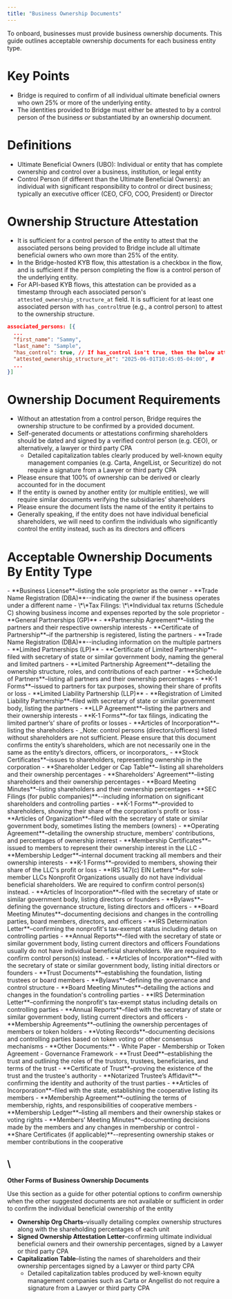 ```yaml
---
title: "Business Ownership Documents"
---
```


To onboard, businesses must provide business ownership documents. This guide outlines acceptable ownership documents for each business entity type.

# **Key Points**

- Bridge is required to confirm of all individual ultimate beneficial owners who own 25% or more of the underlying entity.
- The identities provided to Bridge must either be attested to by a control person of the business _or_ substantiated by an ownership document.

# **Definitions**

- Ultimate Beneficial Owners (UBO): Individual or entity that has complete ownership and control over a business, institution, or legal entity
- Control Person (if different than the Ultimate Beneficial Owners): an individual with significant responsibility to control or direct business; typically an executive officer (CEO, CFO, COO, President) or Director

# **Ownership Structure Attestation**

- It is sufficient for a control person of the entity to attest that the associated persons being provided to Bridge include all ultimate beneficial owners who own more than 25% of the entity.
- In the Bridge-hosted KYB flow, this attestation is a checkbox in the flow, and is sufficient if the person completing the flow is a control person of the underlying entity.
- For API-based KYB flows, this attestation can be provided as a timestamp through each associated person's `attested_ownership_structure_at` field. It is sufficient for at least one associated person with `has_control`true (e.g., a control person) to attest to the ownership structure.

```json
associated_persons: [{
  ...
  "first_name": "Sammy",
  "last_name": "Sample",
  "has_control": true, // If has_control isn't true, then the below attestation is not sufficient to satisfy Bridge's ownership requirements.
  "attested_ownership_structure_at": "2025-06-01T10:45:05-04:00", #
  ...
}]
```

# **Ownership Document Requirements**

- Without an attestation from a control person, Bridge requires the ownership structure to be confirmed by a provided document.
- Self-generated documents or attestations confirming shareholders should be dated and signed by a verified control person (e.g. CEO), or alternatively, a lawyer or third party CPA
  - Detailed capitalization tables clearly produced by well-known equity management companies (e.g. Carta, AngelList, or Securitize) do not require a signature from a Lawyer or third party CPA
- Please ensure that 100% of ownership can be derived or clearly accounted for in the document
- If the entity is owned by another entity (or multiple entities), we will require similar documents verifying the subsidiaries’ shareholders
- Please ensure the document lists the name of the entity it pertains to
- Generally speaking, if the entity does not have individual beneficial shareholders, we will need to confirm the individuals who significantly control the entity instead, such as its directors and officers

# **Acceptable Ownership Documents By Entity Type**

<AccordionGroup>
  <Accordion title="Sole Proprietorships">
    - **Business License**–listing the sole proprietor as the owner
    - **Trade Name Registration (DBA)**--indicating the owner if the business operates under a different name
    - \*\*Tax Filings: \*\*Individual tax returns (Schedule C) showing business income and expenses reported by the sole proprietor
  </Accordion>
  <Accordion title="Partnerships">
    - **General Partnerships (GP)**
      - **Partnership Agreement**–listing the partners and their respective ownership interests
      - **Certificate of Partnership**–if the partnership is registered, listing the partners
      - **Trade Name Registration (DBA)**--including information on the multiple partners
    - **Limited Partnerships (LP)**
      - **Certificate of Limited Partnership**–filed with secretary of state or similar government body, naming the general and limited partners
      - **Limited Partnership Agreement**–detailing the ownership structure, roles, and contributions of each partner
      - **Schedule of Partners**–listing all partners and their ownership percentages
      - **K-1 Forms**–issued to partners for tax purposes, showing their share of profits or loss
    - **Limited Liability Partnership (LLP)**
      - **Registration of Limited Liability Partnership**–filed with secretary of state or similar government body, listing the partners
      - **LLP Agreement**–listing the partners and their ownership interests
      - **K-1 Forms**–for tax filings, indicating the limited partner’s’ share of profits or losses
  </Accordion>
  <Accordion title="Corporations">
    - **Articles of Incorporation**–listing the shareholders
      - _Note: control persons (directors/officers) listed without shareholders are not sufficient. Please ensure that this document confirms the entity’s shareholders, which are not necessarily one in the same as the entity’s directors, officers, or incorporators_
    - **Stock Certificates**–issues to shareholders, representing ownership in the corporation
    - **Shareholder Ledger or Cap Table**– listing all shareholders and their ownership percentages
    - **Shareholders' Agreement**–listing shareholders and their ownership percentages
    - **Board Meeting Minutes**–listing shareholders and their ownership percentages
    - **SEC Filings (for public companies)**--including information on significant shareholders and controlling parties
    - **K-1 Forms**–provided to shareholders, showing their share of the corporation's profit or loss
  </Accordion>
  <Accordion title="Limited Liability Company (LLC)">
    - **Articles of Organization**–filed with the secretary of state or similar government body, sometimes listing the members (owners)
    - **Operating Agreement**–detailing the ownership structure, members' contributions, and percentages of ownership interest
    - **Membership Certificates**–issued to members to represent their ownership interest in the LLC
    - **Membership Ledger**–internal document tracking all members and their ownership interests
    - **K-1 Forms**–provided to members, showing their share of the LLC's profit or loss
    - **IRS 147(c) EIN Letters**–for sole-member LLCs
  </Accordion>
  <Accordion title="Nonprofit Organizations">
    <Info>
      Nonprofit Organizations usually do not have individual beneficial shareholders. We are required to confirm control person(s) instead.
    </Info>
    - **Articles of Incorporation**–filed with the secretary of state or similar government body, listing directors or founders
    - **Bylaws**–defining the governance structure, listing directors and officers
    - **Board Meeting Minutes**–documenting decisions and changes in the controlling parties, board members, directors, and officers
    - **IRS Determination Letter**–confirming the nonprofit's tax-exempt status including details on controlling parties
    - **Annual Reports**–filed with the secretary of state or similar government body, listing current directors and officers
  </Accordion>
  <Accordion title="Foundations">
    <Info>
      Foundations usually do not have individual beneficial shareholders. We are required to confirm control person(s) instead.
    </Info>
    - **Articles of Incorporation**–filed with the secretary of state or similar government body, listing initial directors or founders
    - **Trust Documents**–establishing the foundation, listing trustees or board members
    - **Bylaws**–defining the governance and control structure
    - **Board Meeting Minutes**–detailing the actions and changes in the foundation's controlling parties
    - **IRS Determination Letter**–confirming the nonprofit's tax-exempt status including details on controlling parties
    - **Annual Reports**–filed with the secretary of state or similar government body, listing current directors and officers
  </Accordion>
  <Accordion title="Decentralized Autonomous Organizations (DAOs)">
    - **Membership Agreements**–outlining the ownership percentages of members or token holders
    - **Voting Records**–documenting decisions and controlling parties based on token voting or other consensus mechanisms
    - **Other Documents:**
      - White Paper
      - Membership or Token Agreement
      - Governance Framework
  </Accordion>
  <Accordion title="Trusts">
    - **Trust Deed**–establishing the trust and outlining the roles of the trustors, trustees, beneficiaries, and terms of the trust
    - **Certificate of Trust**–proving the existence of the trust and the trustee's authority
    - **Notarized Trustee’s Affidavit**–confirming the identity and authority of the trust parties
  </Accordion>
  <Accordion title="Cooperatives">
    - **Articles of Incorporation**–filed with the state, establishing the cooperative listing its members
    - **Membership Agreement**–outlining the terms of membership, rights, and responsibilities of cooperative members
    - **Membership Ledger**–listing all members and their ownership stakes or voting rights
    - **Members’ Meeting Minutes**–documenting decisions made by the members and any changes in membership or control
    - **Share Certificates (if applicable)**--representing ownership stakes or member contributions in the cooperative
  </Accordion>
</AccordionGroup>

## \
**Other Forms of Business Ownership Documents**

<Tip>
  Use this section as a guide for other potential options to confirm ownership when the other suggested documents are not available or sufficient in order to confirm the individual beneficial ownership of the entity
</Tip>

- **Ownership Org Charts**–visually detailing complex ownership structures along with the shareholding percentages of each unit
- **Signed Ownership Attestation Letter**–confirming ultimate individual beneficial owners and their ownership percentages, signed by a Lawyer or third party CPA
- **Capitalization Table**–listing the names of shareholders and their ownership percentages signed by a Lawyer or third party CPA
  - Detailed capitalization tables produced by well-known equity management companies such as Carta or Angellist do not require a signature from a Lawyer or third party CPA